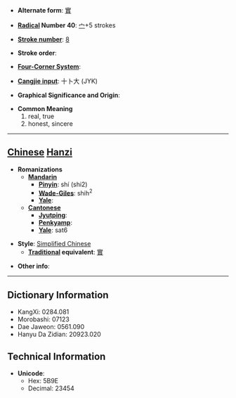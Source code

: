 * '''Alternate form''': [[實]]

* '''[[Wiktionary:Chinese radical index| Radical]] Number 40''': [[Wiktionary:Chinese radical index 宀|宀]]+5 strokes

* '''[[Wiktionary:Chinese total strokes index|Stroke number]]''': [[Wiktionary:Chinese total strokes index 8|8]]

* '''Stroke order''': 

* '''[[Wiktionary:Chinese four corner index|Four-Corner System]]''': 

* '''[[Wiktionary:Chinese Cangjie index|Cangjie input]]''': 十卜大 (JYK)

* '''Graphical Significance and Origin''': 

* '''Common Meaning'''
*#real, true
*# honest, sincere


----

== [[Chinese]] [[Hanzi]] ==

* '''Romanizations'''
** '''[[Mandarin]]'''
*** '''[[Pinyin]]''': shí (shi2)
*** '''[[Wade-Giles]]''': shih<sup>2</sup>
*** '''[[Yale]]''': 
** '''[[Cantonese]]'''
*** '''[[Jyutping]]''':
*** '''[[Penkyamp]]''': 
*** '''[[Yale]]''': sat6

* '''Style''': [[Simplified Chinese]] 
** '''[[Traditional Chinese|Traditional]] equivalent''': [[實]]

* '''Other info''': 

----

== Dictionary Information ==

* KangXi: 0284.081
* Morobashi: 07123
* Dae Jaweon: 0561.090
* Hanyu Da Zidian: 20923.020

== Technical Information ==

* '''Unicode''':
** Hex: 5B9E
** Decimal: 23454